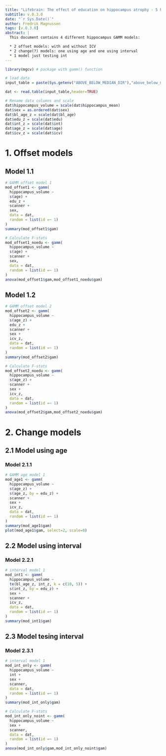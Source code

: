 ```yaml
---
title: "Lifebrain: The effect of education on hippocampus atrophy - 5 hippocampus GAMM analyses"
subtitle: v.0.3.0
date: "`r Sys.Date()`"
author: Fredrik Magnussen
tags: [v.0.3.0]
abstract: |
  This document contains 4 different hippocampus GAMM models:

  * 2 offset models: with and without ICV
  * 2 change(?) models: one using age and one using interval
  * 1 model just testing int
---
```


```r
library(mgcv) # package with gamm() function

# load data
input_table = paste(Sys.getenv("ABOVE_BELOW_MEDIAN_DIR"),"above_below_median_hippocampus_icv.txt",sep="/")

dat <- read.table(input_table,header=TRUE)

# Rename data columns and scale
dat$hippocampus_volume = scale(dat$hippocampus_mean)
dat$sex = as.ordered(dat$sex)
dat$bl_age_z = scale(dat$bl_age)
dat$edu_z = scale(dat$edu)
dat$int_z = scale(dat$int)
dat$age_z = scale(dat$age)
dat$icv_z = scale(dat$icv)
```
\newpage
# 1. Offset models
## Model 1.1
```r
# GAMM offset model 1
mod_offset1 <- gamm(
  hippocampus_volume ~ 
  s(age) + 
  edu_z +
  scanner + 
  sex, 
  data = dat, 
  random = list(id =~ 1)
)
summary(mod_offset1$gam)
```
\newpage
```r
# Calculate F-stats
mod_offset1_noedu <- gamm(
  hippocampus_volume ~ 
  s(age) + 
  scanner + 
  sex, 
  data = dat, 
  random = list(id =~ 1)
)
anova(mod_offset1$gam,mod_offset1_noedu$gam)
```
\newpage

## Model 1.2
```r
# GAMM offset model 2
mod_offset2 <- gamm(
  hippocampus_volume ~ 
  s(age_z) + 
  edu_z +
  scanner + 
  sex +
  icv_z, 
  data = dat, 
  random = list(id =~ 1)
)
summary(mod_offset2$gam)
```
\newpage
```r
# Calculate F-stats
mod_offset2_noedu <- gamm(
  hippocampus_volume ~ 
  s(age_z) + 
  scanner + 
  sex +
  icv_z, 
  data = dat, 
  random = list(id =~ 1)
)
anova(mod_offset2$gam,mod_offset2_noedu$gam)
```
\newpage
# 2. Change models
## 2.1 Model using age
### Model 2.1.1
```r
# GAMM age model 1
mod_age1 <- gamm(
  hippocampus_volume ~ 
  s(age_z) + 
  s(age_z, by = edu_z) + 
  scanner + 
  sex + 
  icv_z, 
  data = dat, 
  random = list(id =~ 1)
)
summary(mod_age1$gam)
plot(mod_age1$gam, select=2, scale=0)
```
\newpage

## 2.2 Model using interval
### Model 2.2.1

```r
# interval model 1
mod_int1 <- gamm(
  hippocampus_volume ~ 
  te(bl_age_z, int_z, k = c(10, 5)) + 
  s(int_z, by = edu_z) +
  sex + 
  scanner +
  icv_z, 
  data = dat, 
  random = list(id =~ 1)
)
summary(mod_int1$gam)
```
\newpage
## 2.3 Model tesing interval
### Model 2.3.1

```r
# interval model 1
mod_int_only <- gamm(
  hippocampus_volume ~ 
  int +
  sex + 
  scanner,
  data = dat, 
  random = list(id =~ 1)
)
summary(mod_int_only$gam)
```
\newpage
```r
# Calculate F-stats
mod_int_only_noint <- gamm(
  hippocampus_volume ~ 
  sex + 
  scanner,
  data = dat, 
  random = list(id =~ 1)
)
anova(mod_int_only$gam,mod_int_only_noint$gam)
```